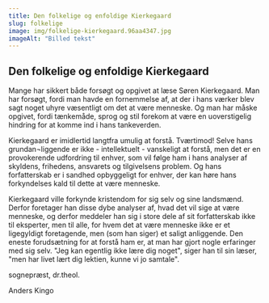 ```yaml
---
title: Den folkelige og enfoldige Kierkegaard
slug: folkelige
image: img/folkelige-kierkegaard.96aa4347.jpg
imageAlt: "Billed tekst"
---
```


## Den folkelige og enfoldige Kierkegaard

Mange har sikkert både forsøgt og opgivet at læse Søren Kierkegaard. Man har forsøgt, fordi man havde en fornemmelse af, at der i hans værker blev sagt noget uhyre væsentligt om det at være menneske. Og man har måske opgivet, fordi tænkemåde, sprog og stil forekom at være en uoverstigelig hindring for at komme ind i hans tankeverden.

Kierkegaard er imidlertid langtfra umulig at forstå. Tværtimod! Selve hans grundan¬liggende er ikke - intellektuelt - vanskeligt at forstå, men det er en provokerende udfordring til enhver, som vil følge ham i hans analyser af skyldens, frihedens, ansvarets og tilgivelsens problem. Og hans forfatterskab er i sandhed opbyggeligt for enhver, der kan høre hans forkyndelses kald til dette at være menneske.

Kierkegaard ville forkynde kristendom for sig selv og sine landsmænd. Derfor foretager han disse dybe analyser af, hvad det vil sige at være menneske, og derfor meddeler han sig i store dele af sit forfatterskab ikke til eksperter, men til alle, for hvem det at være menneske ikke er et ligegyldigt foretagende, men (som han siger) et saligt anliggende. Den eneste forudsætning for at forstå ham er, at man har gjort nogle erfaringer med sig selv. "Jeg kan egentlig ikke lære dig noget", siger han til sin læser, "men har livet lært dig lektien, kunne vi jo samtale".

sognepræst, dr.theol.

Anders Kingo
